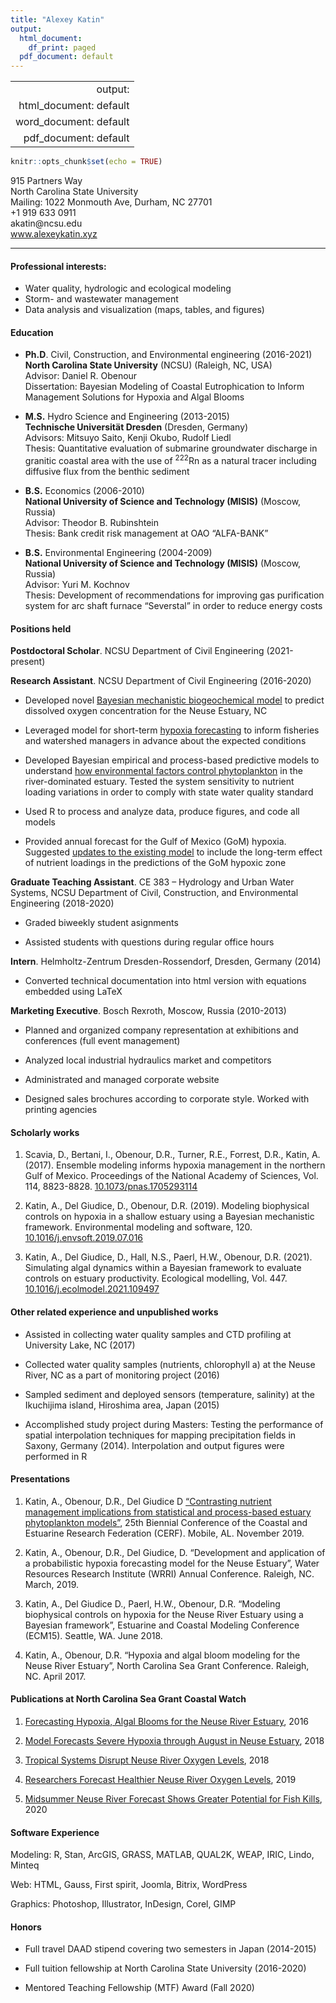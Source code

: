 ```yaml
---
title: "Alexey Katin"
output:
  html_document:
    df_print: paged
  pdf_document: default
---
```

---
  output:
  html_document: default
  word_document: default
  pdf_document: default
---
```r
knitr::opts_chunk$set(echo = TRUE)
```

<div class="row">
  <div class="col-12 col-md-8">
  915 Partners Way<br> 
  North Carolina State University <br>
  Mailing: 1022 Monmouth Ave, Durham, NC 27701</div>
  <div class="col-6 col-md-4">
  +1 919 633 0911 <br>
  akatin@ncsu.edu <br>
  [www.alexeykatin.xyz](http://alexeykatin.xyz)
  </div>
</div>

***

#### Professional interests:

* Water quality, hydrologic and ecological modeling  
* Storm- and wastewater management
* Data analysis and visualization (maps, tables, and figures)

#### Education

* **Ph.D**. Civil, Construction, and Environmental engineering (2016-2021)<br>
**North Carolina State University** (NCSU) (Raleigh, NC, USA)<br>
Advisor: Daniel R. Obenour<br>
Dissertation: Bayesian Modeling of Coastal Eutrophication to Inform Management Solutions for Hypoxia and Algal Blooms

* **M.S.** Hydro Science and Engineering (2013-2015)<br>
**Technische Universität Dresden** (Dresden, Germany)<br>
Advisors: Mitsuyo Saito, Kenji Okubo, Rudolf Liedl<br>
Thesis: Quantitative evaluation of submarine groundwater discharge in granitic coastal area with the use of ^222^Rn as a natural tracer including diffusive flux from the benthic sediment 

* **B.S.** Economics (2006-2010)<br>
**National University of Science and Technology (MISIS)** (Moscow, Russia)<br>
Advisor: Theodor B. Rubinshtein<br>
Thesis: Bank credit risk management at OAO “ALFA-BANK”

* **B.S.** Environmental Engineering (2004-2009)<br>
**National University of Science and Technology (MISIS)** (Moscow, Russia)<br>
Advisor: Yuri M. Kochnov<br>
Thesis: Development of recommendations for improving gas purification system for arc shaft furnace “Severstal” in order to reduce energy costs

#### Positions held

**Postdoctoral Scholar**. NCSU Department of Civil Engineering (2021-present)

**Research Assistant**. NCSU Department of Civil Engineering (2016-2020)

* Developed novel [Bayesian mechanistic biogeochemical model](#nre_hypoxia) to predict dissolved oxygen concentration for the Neuse Estuary, NC  

* Leveraged model for short-term [hypoxia forecasting](#blog_posts) to inform fisheries and watershed managers in advance about the expected conditions

* Developed Bayesian empirical and process-based predictive models to understand [how environmental factors control phytoplankton](#nre_chla) in the river-dominated estuary. Tested the system sensitivity to nutrient loading variations in order to comply with state water quality standard

* Used R to process and analyze data, produce figures, and code all models

* Provided annual forecast for the Gulf of Mexico (GoM) hypoxia. Suggested [updates to the existing model](#gom_ensemble) to include the long-term effect of nutrient loadings in the predictions of the GoM hypoxic zone

**Graduate Teaching Assistant**. CE 383 – Hydrology and Urban Water Systems, NCSU Department of Civil, Construction, and Environmental Engineering (2018-2020)

* Graded biweekly student asignments

* Assisted students with questions during regular office hours

**Intern**. Helmholtz-Zentrum Dresden-Rossendorf, Dresden, Germany (2014)

* Converted technical documentation into html version with equations embedded using LaTeX 

**Marketing Executive**. Bosch Rexroth, Moscow, Russia (2010-2013)

* Planned and organized company representation at exhibitions and conferences (full event management)

* Analyzed local industrial hydraulics market and competitors

* Administrated and managed corporate website

* Designed sales brochures according to corporate style. Worked with printing agencies

#### Scholarly works 

1. <a id="gom_ensemble"></a>Scavia, D., Bertani, I., Obenour, D.R., Turner, R.E., Forrest, D.R., Katin, A. (2017). Ensemble modeling informs hypoxia management in the northern Gulf of Mexico. Proceedings of the National Academy of Sciences, Vol. 114, 8823-8828. [10.1073/pnas.1705293114](http://www.pnas.org/content/114/33/8823.abstract)

2. <a id="nre_hypoxia"></a>Katin, A., Del Giudice, D., Obenour, D.R. (2019). Modeling biophysical controls on hypoxia in a shallow estuary using a Bayesian mechanistic framework. Environmental modeling and software, 120. [10.1016/j.envsoft.2019.07.016](https://www.sciencedirect.com/science/article/pii/S1364815218311320) 

3. <a id="nre_chla"></a>Katin, A., Del Giudice, D., Hall, N.S., Paerl, H.W., Obenour, D.R. (2021). Simulating algal dynamics within a Bayesian framework to evaluate controls on estuary productivity. Ecological modelling, Vol. 447. [10.1016/j.ecolmodel.2021.109497](https://www.sciencedirect.com/science/article/pii/S0304380021000685)

#### Other related experience and unpublished works 

* Assisted in collecting water quality samples and CTD profiling at University Lake, NC (2017)

* Collected water quality samples (nutrients, chlorophyll a) at the Neuse River, NC as a part of monitoring project (2016)

* Sampled sediment and deployed sensors (temperature, salinity) at the Ikuchijima island, Hiroshima area, Japan (2015)

* Accomplished study project during Masters: Testing the performance of spatial interpolation techniques for mapping precipitation fields in Saxony, Germany (2014). Interpolation and output figures were performed in R 

#### Presentations
1. Katin, A., Obenour, D.R., Del Giudice D [“Contrasting nutrient management implications from statistical and process-based estuary phytoplankton models”](https://cerf.confex.com/cerf/2019/meetingapp.cgi/Paper/6594), 25th Biennial Conference of the Coastal and Estuarine Research Federation (CERF). Mobile, AL. November 2019.

2. Katin, A., Obenour, D.R., Del Giudice, D. “Development and application of a probabilistic hypoxia forecasting model for the Neuse Estuary”, Water Resources Research Institute (WRRI) Annual Conference. Raleigh, NC. March, 2019.

3. Katin, A., Del Giudice D., Paerl, H.W., Obenour, D.R. “Modeling biophysical controls on hypoxia for the Neuse River Estuary using a Bayesian framework”, Estuarine and Coastal Modeling Conference (ECM15). Seattle, WA. June 2018.

4. Katin, A., Obenour, D.R. “Hypoxia and algal bloom modeling for the Neuse River Estuary”, North Carolina Sea Grant Conference. Raleigh, NC. April 2017. 

#### Publications at North Carolina Sea Grant Coastal Watch<a id="blog_posts"></a>

1. [Forecasting Hypoxia, Algal Blooms for the Neuse River Estuary](https://ncseagrant.ncsu.edu/currents/2016/10/forecasting-hypoxia-algal-blooms-for-the-neuse-river-estuary/), 2016

2. [Model Forecasts Severe Hypoxia through August in Neuse Estuary](https://ncseagrant.ncsu.edu/news/2018/07/model-forecasts-severe-hypoxia-through-august-in-neuse-estuary/), 2018

3. [Tropical Systems Disrupt Neuse River Oxygen Levels](https://ncseagrant.ncsu.edu/currents/2019/01/tropical-systems-disrupt-neuse-river-oxygen-levels/), 2018

4. [Researchers Forecast Healthier Neuse River Oxygen Levels](https://ncseagrant.ncsu.edu/news/2019/06/researchers-forecast-healthier-neuse-river-oxygen-levels/), 2019

5. [Midsummer Neuse River Forecast Shows Greater Potential for Fish Kills](https://ncseagrant.ncsu.edu/currents/2020/06/midsummer-neuse-river-forecast-shows-greater-potential-for-fish-kills/), 2020

#### Software Experience

Modeling: R, Stan, ArcGIS, GRASS, MATLAB, QUAL2K, WEAP, IRIC, Lindo, Minteq

Web: HTML, Gauss, First spirit, Joomla, Bitrix, WordPress

Graphics: Photoshop, Illustrator, InDesign, Corel, GIMP

#### Honors

* Full travel DAAD stipend covering two semesters in Japan (2014-2015)  

* Full tuition fellowship at North Carolina State University (2016-2020)

* Mentored Teaching Fellowship (MTF) Award (Fall 2020)